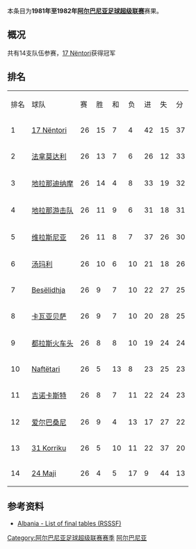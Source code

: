 {{Infobox football league season
| competition                = [[阿尔巴尼亚足球超级联赛|阿尔巴尼亚足球超级联赛]]
| season                     = 1981年–1982年
| winners                    = [[17_Nëntori|17 Nëntori]]
| prevseason                 = [[1980年至1981年阿尔巴尼亚足球超级联赛|1980–81年]]
| nextseason                 = [[1982年至1983年阿尔巴尼亚足球超级联赛|1982–83年]]
}}
本条目为'''1981年至1982年[[阿尔巴尼亚足球超级联赛|阿尔巴尼亚足球超级联赛]]'''赛果。

==概况==
共有14支队伍参赛，[[17_Nëntori|17 Nëntori]]获得冠军

==排名==
{| class="wikitable" style="text-align: center;"
|排名||球队||赛||胜||和||负||进||失||分
|-
|1||[[17_Nëntori|17 Nëntori]]||26||15||7||4||42||15||37
|-
|2||[[法拿莫达利体育俱乐部|法拿莫达利]]||26||13||7||6||26||12||33
|-
|3||[[地拉那迪纳摩|地拉那迪纳摩]]||26||14||4||8||33||19||32
|-
|4||[[地拉那游击队足球俱乐部|地拉那游击队]]||26||11||9||6||31||18||31
|-
|5||[[维拉斯尼亚足球俱乐部|维拉斯尼亚]]||26||11||8||7||37||26||30
|-
|6||[[湯瑪利足球會|汤玛利]]||26||10||6||10||21||18||26
|-
|7||[[Besëlidhja|Besëlidhja]]||26||9||7||10||22||27||25
|-
|8||[[卡瓦亚贝萨体育俱乐部|卡瓦亚贝萨]]||26||9||7||10||20||28||25
|-
|9||[[图达都拉斯体育俱乐部|都拉斯火车头]]||26||8||8||10||19||24||24
|-
|10||[[Naftëtari|Naftëtari]]||26||5||13||8||23||25||23
|-
|11||[[吉诺卡斯特足球俱乐部|吉诺卡斯特]]||26||8||7||11||22||24||23
|-
|12||[[爱尔巴桑尼足球俱乐部|爱尔巴桑尼]]||26||9||4||13||17||27||22
|-
|13||[[KS_Burreli|31 Korriku]]||26||5||10||11||22||37||20
|-
|14||[[SK_Përmeti|24 Maji]]||26||4||5||17||9||44||13
|}

==参考资料==
*[http://www.giovanniarmillotta.it/albania/calcio/alba82.html Albania - List of final tables (RSSSF)]{{Wayback|url=http://www.giovanniarmillotta.it/albania/calcio/alba82.html |date=20210113044819 }}

{{Albanian Superliga Seasons}}
{{1981–82 in European Football (UEFA)}}

[[Category:阿尔巴尼亚足球超级联赛赛季|Category:阿尔巴尼亚足球超级联赛赛季]]
[[Category:1981年至1982年本土足球联赛|阿尔巴尼亚]]

{{Albania-footy-competition-stub}}